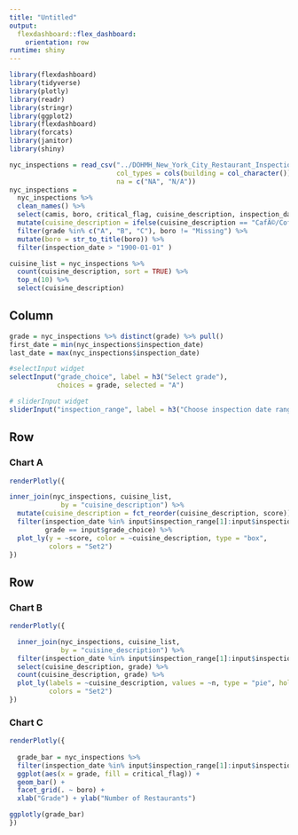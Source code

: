 ```yaml
---
title: "Untitled"
output: 
  flexdashboard::flex_dashboard:
    orientation: row
runtime: shiny
---
```


```r
library(flexdashboard)
library(tidyverse)
library(plotly)
library(readr)
library(stringr)
library(ggplot2)
library(flexdashboard)
library(forcats)
library(janitor)
library(shiny)

nyc_inspections = read_csv("../DOHMH_New_York_City_Restaurant_Inspection_Results.csv.gz", 
                           col_types = cols(building = col_character()),
                           na = c("NA", "N/A"))
nyc_inspections =
  nyc_inspections %>%
  clean_names() %>%
  select(camis, boro, critical_flag, cuisine_description, inspection_date, score, grade) %>% 
  mutate(cuisine_description = ifelse(cuisine_description == "CafÃ©/Coffee/Tea", "Cafe/coffee/Tea", cuisine_description)) %>%
  filter(grade %in% c("A", "B", "C"), boro != "Missing") %>% 
  mutate(boro = str_to_title(boro)) %>%
  filter(inspection_date > "1900-01-01" )

cuisine_list = nyc_inspections %>% 
  count(cuisine_description, sort = TRUE) %>% 
  top_n(10) %>% 
  select(cuisine_description)
```

Column {.sidebar}
-----------------------------------------------------------------------

```r
grade = nyc_inspections %>% distinct(grade) %>% pull()
first_date = min(nyc_inspections$inspection_date)
last_date = max(nyc_inspections$inspection_date)

#selectInput widget
selectInput("grade_choice", label = h3("Select grade"),
            choices = grade, selected = "A")

# sliderInput widget
sliderInput("inspection_range", label = h3("Choose inspection date range"), min = first_date, max = last_date, value = c(as.POSIXct("2012-05-01"), as.POSIXct("2017-10-17")))

```


Row
-----------------------------------------------------------------------

### Chart A

```r
renderPlotly({

inner_join(nyc_inspections, cuisine_list,
             by = "cuisine_description") %>% 
  mutate(cuisine_description = fct_reorder(cuisine_description, score)) %>% 
  filter(inspection_date %in% input$inspection_range[1]:input$inspection_range[2], 
         grade == input$grade_choice) %>% 
  plot_ly(y = ~score, color = ~cuisine_description, type = "box",
          colors = "Set2")
})
```

Row {.tabset .tabset-fade}
-----------------------------------------------------------------------

### Chart B

```r
renderPlotly({

  inner_join(nyc_inspections, cuisine_list,
             by = "cuisine_description") %>%
  filter(inspection_date %in% input$inspection_range[1]:input$inspection_range[2],          grade == input$grade_choice) %>% 
  select(cuisine_description, grade) %>%
  count(cuisine_description, grade) %>%
  plot_ly(labels = ~cuisine_description, values = ~n, type = "pie", hole = 0.6,
          colors = "Set2")
})
```

### Chart C

```r
renderPlotly({
  
  grade_bar = nyc_inspections %>%
  filter(inspection_date %in% input$inspection_range[1]:input$inspection_range[2],          grade == input$grade_choice) %>% 
  ggplot(aes(x = grade, fill = critical_flag)) +
  geom_bar() +
  facet_grid(. ~ boro) +
  xlab("Grade") + ylab("Number of Restaurants")

ggplotly(grade_bar)
})

```

